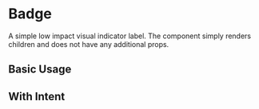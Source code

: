 
<Meta of={BadgeStories} />

# Badge

A simple low impact visual indicator label. The component simply renders children and does not have any additional props.

## Basic Usage

<Canvas of={BadgeStories.BasicUsage} />

<RenderHtmlMarkup component="Badge" story="Basic Usage" />

## With Intent

<Canvas of={BadgeStories.WithIntent} />

<RenderHtmlMarkup component="Badge" story="With Intent" />
